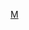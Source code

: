 {{Catnav|頁面分類|...|英國足球|英格蘭足球|效力英格蘭球會的球員}}
{{Commonscat|Players of Mansfield Town FC}}

[[Category:效力英格蘭球會的球員|M]]